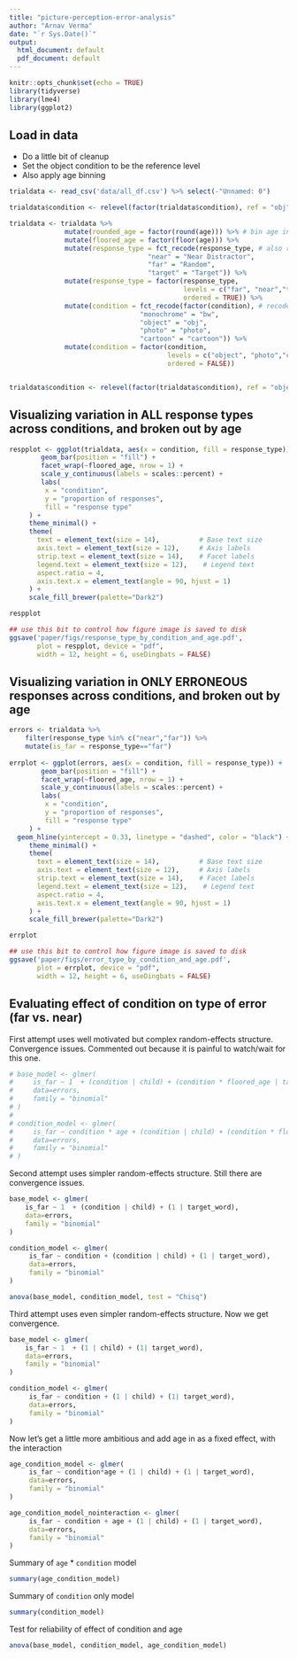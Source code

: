 ```yaml
---
title: "picture-perception-error-analysis"
author: "Arnav Verma"
date: "`r Sys.Date()`"
output:
  html_document: default
  pdf_document: default
---
```


```r
knitr::opts_chunk$set(echo = TRUE)
library(tidyverse)
library(lme4)
library(ggplot2)
```

## Load in data
* Do a little bit of cleanup
* Set the object condition to be the reference level
* Also apply age binning

```r
trialdata <- read_csv('data/all_df.csv') %>% select(-"Unnamed: 0")

trialdata$condition <- relevel(factor(trialdata$condition), ref = "obj") # set object to the reference level

trialdata <- trialdata %>% 
              mutate(rounded_age = factor(round(age))) %>% # bin age in two ways 
              mutate(floored_age = factor(floor(age))) %>%
              mutate(response_type = fct_recode(response_type, # also recode response type
                                   "near" = "Near Distractor",
                                   "far" = "Random",
                                   "target" = "Target")) %>%
              mutate(response_type = factor(response_type,
                                            levels = c("far", "near","target"),
                                            ordered = TRUE)) %>%
              mutate(condition = fct_recode(factor(condition), # recode condition and set levels
                                 "monochrome" = "bw",
                                 "object" = "obj",
                                 "photo" = "photo",
                                 "cartoon" = "cartoon")) %>% 
              mutate(condition = factor(condition,
                                        levels = c("object", "photo","cartoon", "monochrome"),
                                        ordered = FALSE))


trialdata$condition <- relevel(factor(trialdata$condition), ref = "object") # set object to the reference level

```

## Visualizing variation in ALL response types across conditions, and broken out by age

```r
respplot <- ggplot(trialdata, aes(x = condition, fill = response_type)) +
        geom_bar(position = "fill") +
        facet_wrap(~floored_age, nrow = 1) +
        scale_y_continuous(labels = scales::percent) +
        labs(
         x = "condition",
         y = "proportion of responses",
         fill = "response type"
     ) +
     theme_minimal() +
     theme(
       text = element_text(size = 14),          # Base text size
       axis.text = element_text(size = 12),     # Axis labels
       strip.text = element_text(size = 14),    # Facet labels
       legend.text = element_text(size = 12),    # Legend text
       aspect.ratio = 4,
       axis.text.x = element_text(angle = 90, hjust = 1)
     ) +
     scale_fill_brewer(palette="Dark2")

respplot

## use this bit to control how figure image is saved to disk
ggsave('paper/figs/response_type_by_condition_and_age.pdf',
       plot = respplot, device = "pdf",
       width = 12, height = 6, useDingbats = FALSE)
```

## Visualizing variation in ONLY ERRONEOUS responses across conditions, and broken out by age

```r
errors <- trialdata %>%
    filter(response_type %in% c("near","far")) %>% 
    mutate(is_far = response_type=="far")
 
errplot <- ggplot(errors, aes(x = condition, fill = response_type)) +
        geom_bar(position = "fill") +
        facet_wrap(~floored_age, nrow = 1) +
        scale_y_continuous(labels = scales::percent) +
        labs(
         x = "condition",
         y = "proportion of responses",
         fill = "response type"
     ) + 
  geom_hline(yintercept = 0.33, linetype = "dashed", color = "black") +
     theme_minimal() +
     theme(
       text = element_text(size = 14),          # Base text size
       axis.text = element_text(size = 12),     # Axis labels
       strip.text = element_text(size = 14),    # Facet labels
       legend.text = element_text(size = 12),    # Legend text
       aspect.ratio = 4,
       axis.text.x = element_text(angle = 90, hjust = 1)
     ) +
     scale_fill_brewer(palette="Dark2")

errplot

## use this bit to control how figure image is saved to disk
ggsave('paper/figs/error_type_by_condition_and_age.pdf',
       plot = errplot, device = "pdf",
       width = 12, height = 6, useDingbats = FALSE)
```


## Evaluating effect of condition on type of error (far vs. near)

First attempt uses well motivated but complex random-effects structure. Convergence issues. Commented out because it is painful to watch/wait for this one.

```r
# base_model <- glmer(
#     is_far ~ 1  + (condition | child) + (condition * floored_age | target_word), 
#     data=errors, 
#     family = "binomial"
# )
# 
# condition_model <- glmer(
#     is_far ~ condition * age + (condition | child) + (condition * floored_age | target_word), 
#     data=errors, 
#     family = "binomial"
# )

```

Second attempt uses simpler random-effects structure. Still there are convergence issues.

```r
base_model <- glmer(
    is_far ~ 1  + (condition | child) + (1 | target_word), 
    data=errors, 
    family = "binomial"
)

condition_model <- glmer(
     is_far ~ condition + (condition | child) + (1 | target_word), 
     data=errors, 
     family = "binomial"
)

anova(base_model, condition_model, test = "Chisq")
```

Third attempt uses even simpler random-effects structure. Now we get convergence.

```r
base_model <- glmer(
    is_far ~ 1  + (1 | child) + (1| target_word), 
    data=errors, 
    family = "binomial"
)

condition_model <- glmer(
     is_far ~ condition + (1 | child) + (1| target_word), 
     data=errors, 
     family = "binomial"
)

```


Now let's get a little more ambitious and add age in as a fixed effect, with the interaction
```r
age_condition_model <- glmer(
     is_far ~ condition*age + (1 | child) + (1 | target_word), 
     data=errors, 
     family = "binomial"
)

age_condition_model_nointeraction <- glmer(
     is_far ~ condition + age + (1 | child) + (1 | target_word), 
     data=errors, 
     family = "binomial"
)
```

Summary of `age` * `condition` model

```r
summary(age_condition_model)
```

Summary of `condition` only model
```r
summary(condition_model)
```


Test for reliability of effect of condition and age
```r
anova(base_model, condition_model, age_condition_model)
```

